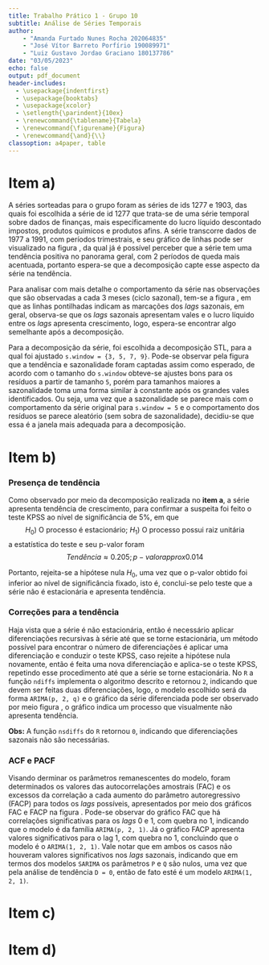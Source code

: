 ```yaml
---
title: Trabalho Prático 1 - Grupo 10
subtitle: Análise de Séries Temporais
author: 
    - "Amanda Furtado Nunes Rocha 202064835"
    - "José Vítor Barreto Porfírio 190089971"
    - "Luiz Gustavo Jordao Graciano 180137786"
date: "03/05/2023"
echo: false
output: pdf_document
header-includes:
  - \usepackage{indentfirst}
  - \usepackage{booktabs}
  - \usepackage{xcolor}
  - \setlength{\parindent}{10ex}
  - \renewcommand{\tablename}{Tabela}
  - \renewcommand{\figurename}{Figura}
  - \renewcommand{\and}{\\}
classoption: a4paper, table
---
```


# Item a)

A séries sorteadas para o grupo foram as séries de ids 1277 e 1903, das quais foi escolhida a série de id 1277 que trata-se de uma série temporal sobre dados de finanças, mais especificamente do lucro líquido descontado impostos, produtos químicos e produtos afins. A série transcorre dados de 1977 a 1991, com períodos trimestrais, e seu gráfico de linhas pode ser visualizado na figura \ref{fig:linhas1277}, da qual já é possível perceber que a série tem uma tendência positiva no panorama geral, com 2 períodos de queda mais acentuada, portanto espera-se que a decomposição capte esse aspecto da série na tendência.

\begin{figure}[!ht]
  \centering
  \includegraphics[width=10cm]{assets/Serie1277_0.png}
  \caption{Gráfico de linhas para o lucro líquido descontado impostos, produtos químicos e produtos afins.}
  \label{fig:linhas1277}
\end{figure}

Para analisar com mais detalhe o comportamento da série nas observações que são observadas a cada 3 meses (ciclo sazonal), tem-se a figura \ref{fig:linhas1277s}, em que as linhas pontilhadas indicam as marcações dos *lags* sazonais, em geral, observa-se que os *lags* sazonais apresentam vales e o lucro líquido entre os *lags* apresenta crescimento, logo, espera-se encontrar algo semelhante após a decomposição.

\begin{figure}[!ht]
  \centering
  \includegraphics[width=10cm]{assets/Serie1277_s.png}
  \caption{Gráfico de linhas, com marcações nas sazonalidades, para o lucro líquido descontado impostos, produtos químicos e produtos afins.}
  \label{fig:linhas1277s}
\end{figure}

Para a decomposição da série, foi escolhida a decomposição STL, para a qual foi ajustado `s.window = {3, 5, 7, 9}`. Pode-se observar pela figura \ref{fig:linhas1277stl} que a tendência e sazonalidade foram captadas assim como esperado, de acordo com o tamanho do `s.window` obteve-se ajustes bons para os resíduos a partir de tamanho `5`, porém para tamanhos maiores a sazonalidade toma uma forma similar à constante após os grandes vales identificados. Ou seja, uma vez que a sazonalidade se parece mais com o comportamento da série original para `s.window = 5` e o comportamento dos resíduos se parece aleatório (sem sobra de sazonalidade), decidiu-se que essa é a janela mais adequada para a decomposição.

\begin{figure}[!ht]
  \centering
  \includegraphics[width=15cm]{assets/Serie1277_stl.png}
  \caption{Gráficos de linhas da decomposição STL para a série do lucro líquido descontado impostos, produtos químicos e produtos afins.}
  \label{fig:linhas1277stl}
\end{figure}

\clearpage

# Item b)

### Presença de tendência

Como observado por meio da decomposição realizada no **item a**, a série apresenta tendência de crescimento, para confirmar a suspeita foi feito o teste KPSS ao nível de significância de 5\%, em que
$$H_0) \text{ O processo é estacionário};~ H_1) \text{ O processo possui raiz unitária}$$
a estatística do teste e seu p-valor foram
$$Tendência \approx 0.205; p-valor approx 0.014$$

Portanto, rejeita-se a hipótese nula $H_0$, uma vez que o p-valor obtido foi inferior ao nível de significância fixado, isto é, conclui-se pelo teste que a série não é estacionária e apresenta tendência.

### Correções para a tendência

Haja vista que a série é não estacionária, então é necessário aplicar diferenciações recursivas à série até que se torne estacionária, um método possível para encontrar o número de diferenciações é aplicar uma diferenciação e conduzir o teste KPSS, caso rejeite a hipótese nula novamente, então é feita uma nova diferenciação e aplica-se o teste KPSS, repetindo esse procedimento até que a série se torne estacionária. No `R` a função `ndiffs` implementa o algoritmo descrito e retornou `2`, indicando que devem ser feitas duas diferenciações, logo, o modelo escolhido será da forma `ARIMA(p, 2, q)` e o gráfico da série diferenciada pode ser observado por meio figura \ref{fig:linhas1277est}, o gráfico indica um processo que visualmente não apresenta tendência.

\begin{figure}[!ht]
  \centering
  \includegraphics[width=10cm]{assets/Serie1277_diferenciada.png}
  \caption{Gráficos de linhas para a série, diferenciada duas vezes, do lucro líquido descontado impostos, produtos químicos e produtos afins.}
  \label{fig:linhas1277est}
\end{figure}

__Obs:__ A função `nsdiffs` do `R` retornou `0`, indicando que diferenciações sazonais não são necessárias.

\clearpage

### ACF e PACF

Visando derminar os parâmetros remanescentes do modelo, foram determinados os valores das autocorrelações amostrais (FAC) e os excessos da correlação a cada aumento do parâmetro autoregressivo (FACP) para todos os *lags* possíveis, apresentados por meio dos gráficos FAC e FACP na figura \ref{fig:acfpacf1277}. Pode-se observar do gráfico FAC que há correlações significativas para os *lags* 0 e 1, com quebra no 1, indicando que o modelo é da família `ARIMA(p, 2, 1)`. Já o gráfico FACP apresenta valores significativos para o lag 1, com quebra no 1, concluindo que o modelo é o `ARIMA(1, 2, 1)`. Vale notar que em ambos os casos não houveram valores significativos nos *lags* sazonais, indicando que em termos dos modelos `SARIMA` os parâmetros `P` e `Q` são nulos, uma vez que pela análise de tendência `D = 0`, então de fato esté é um modelo `ARIMA(1, 2, 1)`.

\begin{figure}[!ht]
  \centering
  \includegraphics[width=10cm]{assets/Serie1277_diferenciada.png}
  \caption{Gráficos FAC e FACP, respectivamente, para a série diferenciada do lucro líquido descontado impostos, produtos químicos e produtos afins.}
  \label{fig:acfpacf1277}
\end{figure}

# Item c)

# Item d)